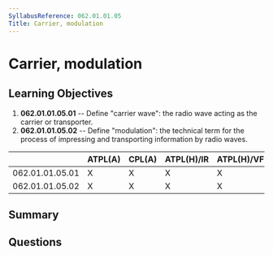 ```yaml
---
SyllabusReference: 062.01.01.05
Title: Carrier, modulation
---
```


# Carrier, modulation

## Learning Objectives

1. **062.01.01.05.01** -- Define "carrier wave": the radio wave acting as the
   carrier or transporter.
2. **062.01.01.05.02** -- Define "modulation": the technical term for the
   process of impressing and transporting information by radio waves.

|                 | ATPL(A) | CPL(A) | ATPL(H)/IR | ATPL(H)/VFR | CPL(H) | IR  | CBIR(A) |
| --------------- | ------- | ------ | ---------- | ----------- | ------ | --- | ------- |
| 062.01.01.05.01 | X       | X      | X          | X           | X      | X   |         |
| 062.01.01.05.02 | X       | X      | X          | X           | X      | X   |         |

## Summary

## Questions
